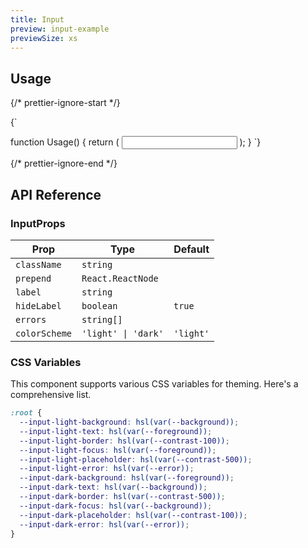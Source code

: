 ```yaml
---
title: Input
preview: input-example
previewSize: xs
---
```


## Usage

{/* prettier-ignore-start */}

<CodeBlock lang="ts">{`

function Usage() {
    return (
      <Input label="username" />
    );
}
`}
</CodeBlock>

{/* prettier-ignore-end */}

## API Reference

### InputProps

| Prop          | Type                | Default   |
| ------------- | ------------------- | --------- |
| `className`   | `string`            |           |
| `prepend`     | `React.ReactNode`   |           |
| `label`       | `string`            |           |
| `hideLabel`   | `boolean`           | `true`    |
| `errors`      | `string[]`          |           |
| `colorScheme` | `'light' \| 'dark'` | `'light'` |

### CSS Variables

This component supports various CSS variables for theming. Here's a comprehensive list.

```css
:root {
  --input-light-background: hsl(var(--background));
  --input-light-text: hsl(var(--foreground));
  --input-light-border: hsl(var(--contrast-100));
  --input-light-focus: hsl(var(--foreground));
  --input-light-placeholder: hsl(var(--contrast-500));
  --input-light-error: hsl(var(--error));
  --input-dark-background: hsl(var(--foreground));
  --input-dark-text: hsl(var(--background));
  --input-dark-border: hsl(var(--contrast-500));
  --input-dark-focus: hsl(var(--background));
  --input-dark-placeholder: hsl(var(--contrast-100));
  --input-dark-error: hsl(var(--error));
}
```
